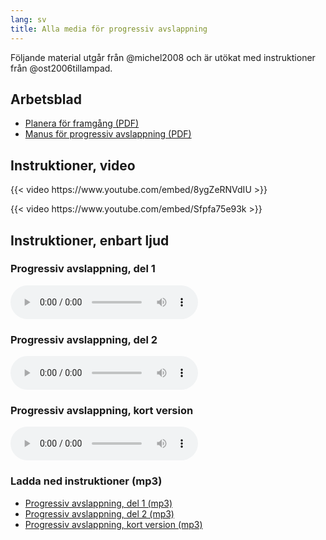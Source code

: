 ```yaml
---
lang: sv
title: Alla media för progressiv avslappning
---
```


Följande material utgår från @michel2008 och är utökat med instruktioner från @ost2006tillampad.

## Arbetsblad

- [Planera för framgång (PDF)](forms/100respekt-planera-traning.pdf)
- [Manus för progressiv avslappning (PDF)](forms/100respekt-manus-progressiv-avslappning.pdf)

::: {.content-visible when-format="html"}
## Instruktioner, video

{{< video https://www.youtube.com/embed/8ygZeRNVdIU >}}

{{< video https://www.youtube.com/embed/Sfpfa75e93k >}}

## Instruktioner, enbart ljud

### Progressiv avslappning, del 1

<audio controls=""><source src="https://www.dropbox.com/s/66gviwf37y12ot9/KSH-06-progressiv-muskelavslappning-del-1.mp3?raw=1" type="audio/mpeg" />Din webbläsare stödjer inte uppspelning av ljudfiler.</audio>

### Progressiv avslappning, del 2

<audio controls=""><source src="https://www.dropbox.com/s/7znxp4ac5m655zu/KSH-06-progressiv-muskelavslappning-del-2.mp3?raw=1" type="audio/mpeg" />Din webbläsare stödjer inte uppspelning av ljudfiler.</audio>

### Progressiv avslappning, kort version

<audio controls=""><source src="https://www.dropbox.com/s/wa55oouszt68ikh/KSH-06-progressiv-muskelavslappning-kort.mp3?raw=1" type="audio/mpeg" />Din webbläsare stödjer inte uppspelning av ljudfiler.</audio>

### Ladda ned instruktioner (mp3)

- [Progressiv avslappning, del 1 (mp3)](https://www.dropbox.com/s/66gviwf37y12ot9/KSH-06-progressiv-muskelavslappning-del-1.mp3?dl=1){target="_blank"}
- [Progressiv avslappning, del 2 (mp3)](https://www.dropbox.com/s/7znxp4ac5m655zu/KSH-06-progressiv-muskelavslappning-del-2.mp3?dl=1){target="_blank"}
- [Progressiv avslappning, kort version (mp3)](https://www.dropbox.com/s/wa55oouszt68ikh/KSH-06-progressiv-muskelavslappning-kort.mp3?dl=1){target="_blank"}
:::
